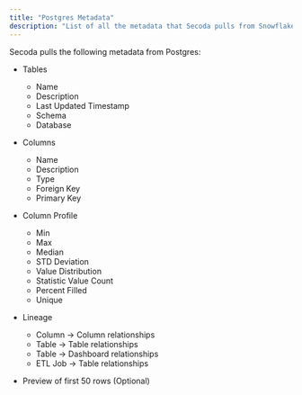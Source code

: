 ```yaml
---
title: "Postgres Metadata"
description: "List of all the metadata that Secoda pulls from Snowflake"
---
```


Secoda pulls the following metadata from Postgres:

* Tables  
   * Name  
   * Description  
   * Last Updated Timestamp  
   * Schema  
   * Database

* Columns  
   * Name  
   * Description  
   * Type  
   * Foreign Key  
   * Primary Key

* Column Profile  
   * Min  
   * Max  
   * Median  
   * STD Deviation  
   * Value Distribution  
   * Statistic Value Count  
   * Percent Filled  
   * Unique

* Lineage  
   * Column -> Column relationships  
   * Table -> Table relationships  
   * Table -> Dashboard relationships  
   * ETL Job -> Table relationships

* Preview of first 50 rows (Optional)